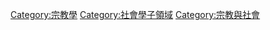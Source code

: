 {{Catnav|頁面分類|社会科学|社会学|社會學子領域|社會學分支}}
{{Catmore|宗教社會學}}
{{Commonscat|Religion and science}}

[[Category:宗教學|Category:宗教學]]
[[Category:社會學子領域|Category:社會學子領域]]
[[Category:宗教與社會|Category:宗教與社會]]